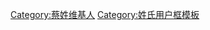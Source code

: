 {{Userbox-2
  |id1=[[File:SurnameCai.svg|35px]]
  |id1-c=#FFFFFF
  |info=這個用戶姓'''[[蔡姓|蔡]]'''。
  |info-c=#FFFFFF
  |info-s=10
  |border-c=black
  |id2-c=#0000ff
  |id2-fc=#FFFFFF
  |id2=[[:Category:蔡姓维基人|<span lang="zh" style="font-family: Arial; color: #FFFFFF;">Cài</span>]]
}}
<includeonly>[[Category:蔡姓维基人]]</includeonly><noinclude>[[Category:姓氏用户框模板]]</noinclude>